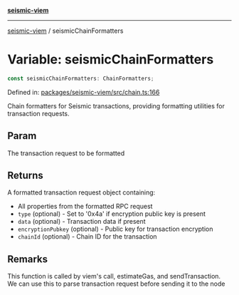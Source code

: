 [**seismic-viem**](/seismic-viem/README.mdx)

---

[seismic-viem](/seismic-viem/globals.mdx) / seismicChainFormatters

# Variable: seismicChainFormatters

```ts
const seismicChainFormatters: ChainFormatters;
```

Defined in: [packages/seismic-viem/src/chain.ts:166](https://github.com/SeismicSystems/seismic-client/blob/63496655224ae1d3e8c312c6d8d80f51a6b6de42/packages/seismic-viem/src/chain.ts#L166)

Chain formatters for Seismic transactions, providing formatting utilities for transaction requests.

## Param

The transaction request to be formatted

## Returns

A formatted transaction request object containing:

- All properties from the formatted RPC request
- `type` (optional) - Set to '0x4a' if encryption public key is present
- `data` (optional) - Transaction data if present
- `encryptionPubkey` (optional) - Public key for transaction encryption
- `chainId` (optional) - Chain ID for the transaction

## Remarks

This function is called by viem's call, estimateGas, and sendTransaction.
We can use this to parse transaction request before sending it to the node
